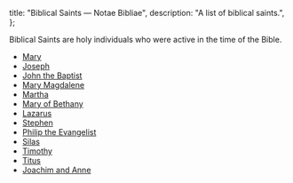   title: "Biblical Saints — Notae Bibliae",
  description: "A list of biblical saints.",
};

<Initial text="Biblical Saints" />

Biblical Saints are holy individuals who were active in the time of the Bible.

- [Mary](/people/saints/biblical/mary)
- [Joseph](/people/saints/biblical/joseph)
- [John the Baptist](/people/saints/biblical/john-the-baptist)
- [Mary Magdalene](/people/saints/biblical/mary-magdalene)
- [Martha](/people/saints/biblical/martha)
- [Mary of Bethany](/people/saints/biblical/mary-of-bethany)
- [Lazarus](/people/saints/biblical/lazarus)
- [Stephen](/people/saints/biblical/stephen)
- [Philip the Evangelist](/people/saints/biblical/philip-the-evangelist)
- [Silas](/people/saints/biblical/silas)
- [Timothy](/people/saints/biblical/timothy)
- [Titus](/people/saints/biblical/titus)
- [Joachim and Anne](/people/saints/biblical/joachim-and-anne)
